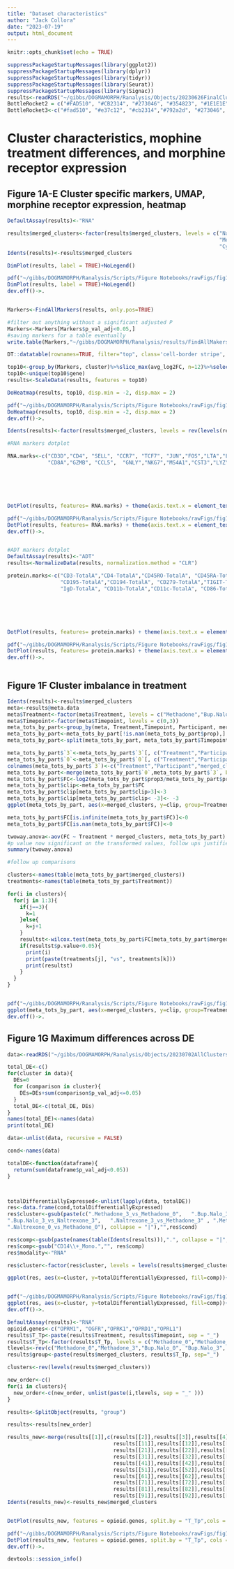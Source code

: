 ```yaml
---
title: "Dataset characteristics"
author: "Jack Collora"
date: "2023-07-19"
output: html_document
---
```


```r
knitr::opts_chunk$set(echo = TRUE)
```

```r
suppressPackageStartupMessages(library(ggplot2))
suppressPackageStartupMessages(library(dplyr))
suppressPackageStartupMessages(library(tidyr))
suppressPackageStartupMessages(library(Seurat))
suppressPackageStartupMessages(library(Signac))
results<-readRDS("~/gibbs/DOGMAMORPH/Ranalysis/Objects/20230626FinalClusternames.rds")
BottleRocket2 = c("#FAD510", "#CB2314", "#273046", "#354823", "#1E1E1E")
BottleRocket3<-c("#fad510", "#e37c12", "#cb2314","#792a2d", "#273046", "#3b4357")

```

# Cluster characteristics, mophine treatment differences, and morphine receptor expression 

## Figure 1A-E Cluster specific markers, UMAP, morphine receptor expression, heatmap 

```r

DefaultAssay(results)<-"RNA"

results$merged_clusters<-factor(results$merged_clusters, levels = c("NaiveT_1","NaiveT_2", "NaiveT_3","MemoryT_1","MemoryT_2",
                                                                    "MemoryT_Polarized_1","MemoryT_Polarized_2","Treg_proliferating",
                                                                    "CytotoxicT","NK","Naive_B","Memory_B","Plasma","CD14_Mono","cDC","pDC"))
Idents(results)<-results$merged_clusters

DimPlot(results, label = TRUE)+NoLegend()

pdf("~/gibbs/DOGMAMORPH/Ranalysis/Scripts/Figure Notebooks/rawFigs/fig1/A.pdf", width = 16, height = 9)
DimPlot(results, label = TRUE)+NoLegend()
dev.off()->.


Markers<-FindAllMarkers(results, only.pos=TRUE)

#filter out anything without a significant adjusted P 
Markers<-Markers[Markers$p_val_adj<0.05,]
#saving markers for a table eventually
write.table(Markers,"~/gibbs/DOGMAMORPH/Ranalysis/results/FindAllMakers.tsv",sep = "\t", row.names = FALSE, quote = FALSE)

DT::datatable(rownames=TRUE, filter="top", class='cell-border stripe', extensions = 'Buttons', options = list(dom = 'Bfrtip', buttons = c('copy', 'csv', 'excel', 'pdf', 'print')), data=Markers, caption = htmltools::tags$caption( style = 'caption-side: top; text-align: center; color:black;  font-size:200% ;','Cluster markers'))

top10<-group_by(Markers, cluster)%>%slice_max(avg_log2FC, n=12)%>%select(gene)
top10<-unique(top10$gene)
results<-ScaleData(results, features = top10)

DoHeatmap(results, top10, disp.min = -2, disp.max = 2)

pdf("~/gibbs/DOGMAMORPH/Ranalysis/Scripts/Figure Notebooks/rawFigs/fig1/B.pdf", width = 16, height = 9)
DoHeatmap(results, top10, disp.min = -2, disp.max = 2)
dev.off()->.

Idents(results)<-factor(results$merged_clusters, levels = rev(levels(results$merged_clusters)))

#RNA markers dotplot

RNA.marks<-c("CD3D","CD4", "SELL", "CCR7", "TCF7", "JUN","FOS","LTA","LTB","IFNG","IL2","TNF", "GATA3", "RORC",  "FOXP3","IL2RA","MKI67",
             "CD8A","GZMB", "CCL5",  "GNLY","NKG7","MS4A1","CST3","LYZ","S100A4","FCER1A","MS4A7", "FCGR3A")






DotPlot(results, features= RNA.marks) + theme(axis.text.x = element_text(angle = 90))

pdf("~/gibbs/DOGMAMORPH/Ranalysis/Scripts/Figure Notebooks/rawFigs/fig1/C.pdf", width = 16, height = 9)
DotPlot(results, features= RNA.marks) + theme(axis.text.x = element_text(angle = 90))
dev.off()->.


#ADT markers dotplot
DefaultAssay(results)<-"ADT"
results<-NormalizeData(results, normalization.method = "CLR")

protein.marks<-c("CD3-TotalA","CD4-TotalA","CD45RO-TotalA", "CD45RA-TotalA", "CD27-TotalA", "HLA-DR-DP-DQ-TotalA", "CD183-TotalA","CX3CR1-TotalA","CD196-TotalA",
                 "CD195-TotalA","CD194-TotalA", "CD279-TotalA","TIGIT-TotalA", "CD8-TotalA", "CD56-TotalA","NKp80-TotalA", "CD19-TotalA",
                 "IgD-TotalA", "CD11b-TotalA","CD11c-TotalA", "CD86-TotalA","CD1c-TotalA")






DotPlot(results, features= protein.marks) + theme(axis.text.x = element_text(angle = 90))

pdf("~/gibbs/DOGMAMORPH/Ranalysis/Scripts/Figure Notebooks/rawFigs/fig1/D.pdf", width = 16, height = 9)
DotPlot(results, features= protein.marks) + theme(axis.text.x = element_text(angle = 90))
dev.off()->.



```

## Figure 1F Cluster imbalance in treatment 

```r
Idents(results)<-results$merged_clusters
meta<-results@meta.data
meta$Treatment<-factor(meta$Treatment, levels = c("Methadone","Bup.Nalo","Naltrexone"))
meta$Timepoint<-factor(meta$Timepoint, levels = c(0,3))
meta_tots_by_part<-group_by(meta, Treatment,Timepoint, Participant, merged_clusters, .drop=FALSE)%>%summarise(n=n())%>%mutate(prop=n/sum(n))%>%ungroup()
meta_tots_by_part<-meta_tots_by_part[!is.nan(meta_tots_by_part$prop),]
meta_tots_by_part<-split(meta_tots_by_part, meta_tots_by_part$Timepoint)

meta_tots_by_part$`3`<-meta_tots_by_part$`3`[, c("Treatment","Participant","merged_clusters","prop")]
meta_tots_by_part$`0`<-meta_tots_by_part$`0`[, c("Treatment","Participant","merged_clusters","prop")]
colnames(meta_tots_by_part$`3`)<-c("Treatment","Participant","merged_clusters","prop3")
meta_tots_by_part<-merge(meta_tots_by_part$`0`,meta_tots_by_part$`3`, by=c("Treatment","Participant","merged_clusters") )
meta_tots_by_part$FC<-log2(meta_tots_by_part$prop3/meta_tots_by_part$prop)
meta_tots_by_part$clip<-meta_tots_by_part$FC
meta_tots_by_part$clip[meta_tots_by_part$clip>3]<-3
meta_tots_by_part$clip[meta_tots_by_part$clip< -3]<- -3
ggplot(meta_tots_by_part, aes(x=merged_clusters, y=clip, group=Treatment, color=Treatment))+geom_point(position=position_dodge(width = 0.5), size=3)+theme_classic()+theme(axis.text.x = element_text(angle = 90, vjust = 0.3, hjust = 1, size = 16))+geom_hline(yintercept = 0, linetype=3)+ylab("log2(FC)")+xlab("Cluster")+ylim(c(-3.5,3.5))+ggtitle("Clipped Log2FC cluster proportions")

meta_tots_by_part$FC[is.infinite(meta_tots_by_part$FC)]<-0
meta_tots_by_part$FC[is.nan(meta_tots_by_part$FC)]<-0

twoway.anova<-aov(FC ~ Treatment * merged_clusters, meta_tots_by_part)
#p value now significant on the transformed values, follow ups justified 
summary(twoway.anova)

#follow up comparisons 

clusters<-names(table(meta_tots_by_part$merged_clusters))
treatments<-names(table(meta_tots_by_part$Treatment))

for(i in clusters){
  for(j in 1:3){
    if(j==3){
      k=1
    }else{
      k=j+1
    }
    resultst<-wilcox.test(meta_tots_by_part$FC[meta_tots_by_part$merged_clusters==i & meta_tots_by_part$Treatment==treatments[j]],meta_tots_by_part$FC[meta_tots_by_part$merged_clusters==i & meta_tots_by_part$Treatment==treatments[k]])
    if(resultst$p.value<0.05){
      print(i)
      print(paste(treatments[j], "vs", treatments[k]))
      print(resultst)
    }
  }
}


pdf("~/gibbs/DOGMAMORPH/Ranalysis/Scripts/Figure Notebooks/rawFigs/fig1/F.pdf", width = 16, height = 9)
ggplot(meta_tots_by_part, aes(x=merged_clusters, y=clip, group=Treatment, color=Treatment))+geom_point(position=position_dodge(width = 0.5), size=3)+theme_classic()+theme(axis.text.x = element_text(angle = 90, vjust = 0.3, hjust = 1, size = 16))+geom_hline(yintercept = 0, linetype=3)+ylab("log2(FC)")+xlab("Cluster")+ylim(c(-3.5,3.5))+ggtitle("Clipped Log2FC cluster proportions")
dev.off()->.

```

## Figure 1G Maximum differences across DE 

```r

data<-readRDS("~/gibbs/DOGMAMORPH/Ranalysis/Objects/20230702AllClustersTreatmentconditionsRNA.rds")

total_DE<-c()
for(cluster in data){
  DEs=0
  for (comparison in cluster){
    DEs=DEs+sum(comparison$p_val_adj<=0.05)
  }
  total_DE<-c(total_DE, DEs)
}
names(total_DE)<-names(data)
print(total_DE)

data<-unlist(data, recursive = FALSE)

cond<-names(data)

totalDE<-function(dataframe){
  return(sum(dataframe$p_val_adj<0.05))
}



totalDifferentiallyExpressed<-unlist(lapply(data, totalDE))
res<-data.frame(cond,totalDifferentiallyExpressed)
res$cluster<-gsub(paste(c(".Methadone_3_vs_Methadone_0",   ".Bup.Nalo_3_vs_Bup.Nalo_0",     ".Naltrexone_3_vs_Naltrexone_0", ".Methadone_3_vs_Bup.Nalo_3",   
".Bup.Nalo_3_vs_Naltrexone_3",   ".Naltrexone_3_vs_Methadone_3" , ".Methadone_0_vs_Bup.Nalo_0"  ,  ".Bup.Nalo_0_vs_Naltrexone_0"  ,
".Naltrexone_0_vs_Methadone_0"), collapse = "|"),"",res$cond)

res$comp<-gsub(paste(names(table(Idents(results))),".", collapse = "|", sep = ""),"",res$cond)
res$comp<-gsub("CD14\\+_Mono.","", res$comp)
res$modality<-"RNA"

res$cluster<-factor(res$cluster, levels = levels(results$merged_clusters))

ggplot(res, aes(x=cluster, y=totalDifferentiallyExpressed, fill=comp))+geom_col(position="dodge")+theme_classic()+theme(axis.text.x = element_text(vjust = 0.3, angle = 90, hjust=1))


pdf("~/gibbs/DOGMAMORPH/Ranalysis/Scripts/Figure Notebooks/rawFigs/fig1/G.pdf", width = 16, height = 9)
ggplot(res, aes(x=cluster, y=totalDifferentiallyExpressed, fill=comp))+geom_col(position="dodge")+theme_classic()+theme(axis.text.x = element_text(vjust = 0.3, angle = 90, hjust=1))
dev.off()->.

```
```r
DefaultAssay(results)<-"RNA"
opioid.genes<-c("OPRM1", "OGFR","OPRK1","OPRD1","OPRL1")
results$T_Tp<-paste(results$Treatment, results$Timepoint, sep = "_")
results$T_Tp<-factor(results$T_Tp, levels = c("Methadone_0","Methadone_3","Bup.Nalo_0", "Bup.Nalo_3", "Naltrexone_0", "Naltrexone_3"))
tlevels<-rev(c("Methadone_0","Methadone_3","Bup.Nalo_0", "Bup.Nalo_3", "Naltrexone_0", "Naltrexone_3"))
results$group<-paste(results$merged_clusters, results$T_Tp, sep="_")

clusters<-rev(levels(results$merged_clusters))

new_order<-c()
for(i in clusters){
  new_order<-c(new_order, unlist(paste(i,tlevels, sep = "_" )))
}

results<-SplitObject(results, "group")

results<-results[new_order]

results_new<-merge(results[[1]],c(results[[2]],results[[3]],results[[4]],results[[5]],results[[6]],results[[7]],results[[8]],results[[9]],results[[10]], 
                                  results[[11]],results[[12]],results[[13]],results[[14]],results[[15]],results[[16]],results[[17]],results[[18]],results[[19]],results[[20]],
                                  results[[21]],results[[22]],results[[23]],results[[24]],results[[25]],results[[26]],results[[27]],results[[28]],results[[29]],results[[30]],
                                  results[[31]],results[[32]],results[[33]],results[[34]],results[[35]],results[[36]],results[[37]],results[[38]],results[[39]],results[[40]],
                                  results[[41]],results[[42]],results[[43]],results[[44]],results[[45]],results[[46]],results[[47]],results[[48]],results[[49]],results[[50]],
                                  results[[51]],results[[52]],results[[53]],results[[54]],results[[55]],results[[56]],results[[57]],results[[58]],results[[59]],results[[60]],
                                  results[[61]],results[[62]],results[[63]],results[[64]],results[[65]],results[[66]],results[[67]],results[[68]],results[[69]],results[[70]],
                                  results[[71]],results[[72]],results[[73]],results[[74]],results[[75]],results[[76]],results[[77]],results[[78]],results[[79]],results[[80]],
                                  results[[81]],results[[82]],results[[83]],results[[84]],results[[85]],results[[86]],results[[87]],results[[88]],results[[89]],results[[90]],
                                  results[[91]],results[[92]],results[[93]],results[[94]],results[[95]],results[[96]]))
Idents(results_new)<-results_new$merged_clusters


DotPlot(results_new, features = opioid.genes, split.by = "T_Tp",cols = BottleRocket3)

pdf("~/gibbs/DOGMAMORPH/Ranalysis/Scripts/Figure Notebooks/rawFigs/fig1/E.pdf", width = 16, height = 9)
DotPlot(results_new, features = opioid.genes, split.by = "T_Tp", cols = BottleRocket3)
dev.off()->.

```

```r
devtools::session_info()
```